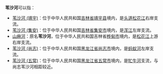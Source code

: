 '''苇沙河'''可以指：
*[[苇沙河_(靖宇)|苇沙河 (靖宇)]]：位于中华人民共和国[[吉林省|吉林省]][[靖宇县|靖宇县]]境内，是[[头道松花江|头道松花江]]右岸支流。
*[[苇沙河_(集安)|苇沙河 (集安)]]：位于中华人民共和国[[吉林省|吉林省]][[集安市|集安市]]境内，是[[浑江|浑江]]左岸支流。
*[[山麻河|山麻河]]：原名'''苇沙河'''，位于中华人民共和国吉林省[[桦甸市|桦甸市]]境内，是[[松花江|松花江]]上游右岸支流。
*[[苇沙河_(尚志)|苇沙河 (尚志)]]：位于中华人民共和国[[黑龙江省|黑龙江省]][[尚志市|尚志市]]境内，是[[蚂蚁河|蚂蚁河]]左岸支流。
*[[苇沙河_(五常)|苇沙河 (五常)]]：位于中华人民共和国[[黑龙江省|黑龙江省]][[五常市|五常市]]境内，是[[牤牛河_(拉林河)|牤牛河]]支流，与尚志苇沙河相距较近。


{{disambig|W|Cat=三字中国地名消歧义}}